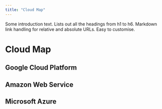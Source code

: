 ```yaml
---
title: "Cloud Map"
---
```


Some introduction text. Lists out all the headings from h1 to h6. Markdown link handling for relative and absolute URLs. Easy to customise.

# Cloud Map
## Google Cloud Platform 

## Amazon Web Service

## Microsoft Azure

